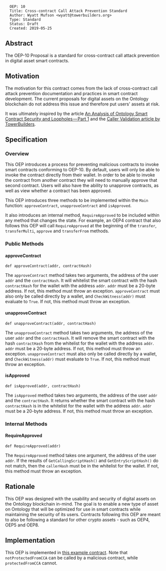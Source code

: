 <pre>
  OEP: 10
  Title: Cross-contract Call Attack Prevention Standard
  Author: Wyatt Mufson <wyatt@towerbuilders.org>
  Type: Standard
  Status: Draft
  Created: 2019-05-25
</pre>

==Abstract==

The OEP-10 Proposal is a standard for cross-contract call attack prevention in digital asset smart contracts.

==Motivation==

The motivation for this contract comes from the lack of cross-contract call attack prevention documentation and practices in smart contract development.
The current proposals for digital assets on the Ontology blockchain do not address this issue and therefore put users' assets at risk.

It was ultimately inspired by the article [[https://medium.com/ontologynetwork/an-analysis-of-ontology-smart-contract-security-and-loopholes-part-1-f24c1680de67 | An Analysis of Ontology Smart Contract Security and Loopholes — Part 1]]
and the [[https://learn.towerbuilders.org/#/smartContract/callerValidation | Caller Validation article by TowerBuilders]].

==Specification==

===Overview===

This OEP introduces a process for preventing malicious contracts to invoke smart contracts conforming to OEP-10.
By default, users will only be able to invoke the contract directly from their wallet.
In order to be able to invoke the contract from another contract they will need to manually approve that second contract.
Users will also have the ability to unapprove contracts, as well as view whether a contract has been approved.

This OEP introduces three methods to be implemented within the <code>Main</code> function: <code>approveContract</code>, <code>unapproveContract</code> and <code>isApproved</code>.

It also introduces an internal method, <code>RequireApproved</code> to be included within any method that changes the state.
For example, an OEP4 contract that also follows this OEP will call <code>RequireApproved</code> at the beginning of the <code>transfer</code>, <code>transferMulti</code>, <code>approve</code> and <code>transferFrom</code> methods.

===Public Methods===

====approveContract====

<pre>
def approveContract(addr, contractHash)
</pre>

The <code>approveContract</code> method takes two arguments, the address of the user <code>addr</code> and the <code>contractHash</code>.
It will whitelist the smart contract with the hash <code>contractHash</code> for the wallet with the address <code>addr</code>.
<code>addr</code> must be a 20-byte address.
If not, this method must throw an exception.
<code>approveContract</code> must also only be called directly by a wallet, and <code>CheckWitness(addr)</code> must evaluate to <code>True</code>.
If not, this method must throw an exception.

====unapproveContract====

<pre>
def unapproveContract(addr, contractHash)
</pre>

The <code>unapproveContract</code> method takes two arguments, the address of the user <code>addr</code> and the <code>contractHash</code>.
It will remove the smart contract with the hash <code>contractHash</code> from the whitelist for the wallet with the address <code>addr</code>.
<code>addr</code> must be a 20-byte address.
If not, this method must throw an exception.
<code>unapproveContract</code> must also only be called directly by a wallet, and <code>CheckWitness(addr)</code> must evaluate to <code>True</code>.
If not, this method must throw an exception.

====isApproved====

<pre>
def isApproved(addr, contractHash)
</pre>

The <code>isApproved</code> method takes two arguments, the address of the user <code>addr</code> and the <code>contractHash</code>.
It returns whether the smart contract with the hash <code>contractHash</code> is in the whitelist for the wallet with the address <code>addr</code>.
<code>addr</code> must be a 20-byte address.
If not, this method must throw an exception.

===Internal Methods===

====RequireApproved====

<pre>
def RequireApproved(addr)
</pre>

The <code>RequireApproved</code> method takes one argument, the address of the user <code>addr</code>.
If the results of <code>GetCallingScriptHash()</code> and <code>GetEntryScriptHash()</code> do not match, then the <code>callerHash</code> must be in the whitelist for the wallet.
If not, this method must throw an exception.

==Rationale==

This OEP was designed with the usability and security of digital assets on the Ontology blockchain in-mind.
The goal is to enable a new type of asset on Ontology that will be optimized for use in smart contracts while maintaining the security of its users.
Contracts following this OEP are meant to also be following a standard for other crypto assets - such as OEP4, OEP5 and OEP8.

==Implementation==

This OEP is implemented in [[https://github.com/TowerBuilders/CrossContractApproval/blob/master/contract.py | this example contract]].
Note that <code>notProtectedFromCCA</code> can be called by a malicious contract, while <code>protectedFromCCA</code> cannot.
